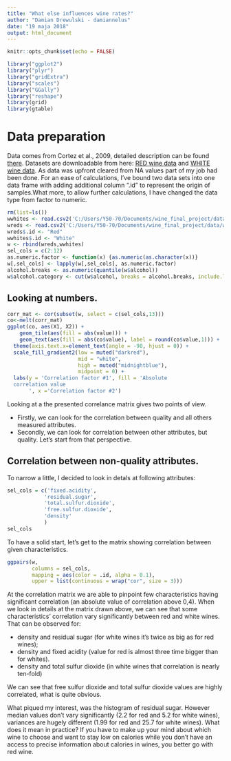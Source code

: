 ```yaml
---
title: "What else influences wine rates?"
author: "Damian Drewulski - damiannelus"
date: "19 maja 2018"
output: html_document
---
```


```r
knitr::opts_chunk$set(echo = FALSE)
```

```r
library("ggplot2")
library("plyr")
library("gridExtra")
library("scales")
library("GGally")
library("reshape")
library(grid)
library(gtable)
```
# Data preparation
Data comes from Cortez et al., 2009, detailed description can be found [there](https://s3.amazonaws.com/udacity-hosted-downloads/ud651/wineQualityInfo.txt).
Datasets are downloadable from here: [RED wine data](https://s3.amazonaws.com/udacity-hosted-downloads/ud651/wineQualityReds.csv&sa=D&ust=1525180010741000) and [WHITE wine data](https://s3.amazonaws.com/udacity-hosted-downloads/ud651/wineQualityWhites.csv&sa=D&ust=1525180010744000).
As data was upfront cleared from NA values part of my job had been done. For an ease of calculations, I've bound two data sets into one data frame with adding additional column ".id" to represent the origin of samples.What more, to allow further calculations, I have changed the data type from factor to numeric.
```r
rm(list=ls())
wwhites <- read.csv2('C:/Users/Y50-70/Documents/wine_final_project/data/wineQualityWhites.csv', sep = ',')
wreds <- read.csv2('C:/Users/Y50-70/Documents/wine_final_project/data/wineQualityReds.csv', sep = ',')
wreds$.id <- "Red"
wwhites$.id <- "White"
w <- rbind(wreds,wwhites)
sel_cols = c(2:12)
as.numeric.factor <- function(x) {as.numeric(as.character(x))}
w[,sel_cols] <- lapply(w[,sel_cols], as.numeric.factor)
alcohol.breaks <- as.numeric(quantile(w$alcohol))
w$alcohol.category <- cut(w$alcohol, breaks = alcohol.breaks, include.lowest = TRUE)
```

## Looking at numbers.
```r
corr_mat <- cor(subset(w, select = c(sel_cols,13)))
co<-melt(corr_mat)
ggplot(co, aes(X1, X2)) +
    geom_tile(aes(fill = abs(value))) +
    geom_text(aes(fill = abs(co$value), label = round(co$value,1))) +
  theme(axis.text.x=element_text(angle = -90, hjust = 0)) +
  scale_fill_gradient2(low = muted("darkred"), 
                       mid = "white", 
                       high = muted("midnightblue"), 
                       midpoint = 0) +
  labs(y = 'Correlation factor #1', fill = 'Absolute 
  correlation value
       ', x ='Correlation factor #2')
```

Looking at a the presented correlance matrix gives two points of view.

* Firstly, we can look for the correlation between quality and all others measured attributes.
* Secondly, we can look for correlation between other attributes, but quality. Let's start from that perspective.

## Correlation between non-quality attributes.
To narrow a little, I decided to look in detals at following attributes: 

```r
sel_cols = c('fixed.acidity', 
            'residual.sugar', 
            'total.sulfur.dioxide',
            'free.sulfur.dioxide',
            'density'
            )
sel_cols
```

To have a solid start, let's get to the matrix showing correlation between given characteristics.
```r
ggpairs(w,
        columns = sel_cols,
        mapping = aes(color = .id, alpha = 0.1),
        upper = list(continuous = wrap("cor", size = 3)))
```

At the correlation matrix we are able to pinpoint few characteristics having significant correlation (an absolute value of correlation above 0,4). When we look in details at the matrix drawn above, we can see that some characteristics' correlation vary significantly between red and white wines. 
That can be observed for: 

* density and residual sugar (for white wines it's twice as big as for red wines);
* density and fixed acidity (value for red is almost three time bigger than for whites).
* density and total sulfur dioxide (in white wines that correlation is nearly ten-fold)

We can see that free sulfur dioxide and total sulfur dioxide values are highly correlated, what is quite obvious.

What piqued my interest, was the histogram of residual sugar. However median values don't vary significantly (2.2 for red and 5.2 for white wines), variances are hugely different (1.99 for red and 25.7 for white wines). What does it mean in practice? If you have to make up your mind about which wine to choose and want to stay low on calories while you don't have an access to precise information about calories in wines, you better go with red wine.


